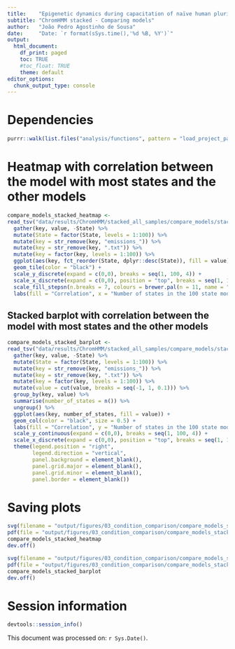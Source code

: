 ```yaml
---
title:    "Epigenetic dynamics during capacitation of naïve human pluripotent stem cells"
subtitle: "ChromHMM stacked - Comparing models"
author:   "João Pedro Agostinho de Sousa"
date:     "Date: `r format(sSys.time(),'%d %B, %Y')`"
output:
  html_document:
    df_print: paged
    toc: TRUE
    #toc_float: TRUE
    theme: default
editor_options:
  chunk_output_type: console
---
```


# Dependencies
```r

purrr::walk(list.files("analysis/functions", pattern = "load_project_packages", full.names = T), source)

```

# Heatmap with correlation between the model with most states and the other models
```r

compare_models_stacked_heatmap <- 
read_tsv("data/results/ChromHMM/stacked_all_samples/compare_models/stacked_all_samples_1_to_100.txt") %>%
  gather(key, value, -State) %>% 
  mutate(State = factor(State, levels = 1:100)) %>% 
  mutate(key = str_remove(key, "emissions_")) %>%
  mutate(key = str_remove(key, ".txt")) %>%
  mutate(key = factor(key, levels = 1:100)) %>%
  ggplot(aes(key, fct_reorder(State, dplyr::desc(State)), fill = value)) +
  geom_tile(color = "black") +
  scale_y_discrete(expand = c(0,0), breaks = seq(1, 100, 4)) +
  scale_x_discrete(expand = c(0,0), position = "top", breaks = seq(1, 100, 4)) +
  scale_fill_stepsn(n.breaks = 7, colours = brewer.pal(n = 11, name = "RdYlBu")[c(1, 2, 3, 5, 6, 7, 9, 10, 11)]) +
  labs(fill = "Correlation", x = "Number of states in the 100 state model", y = "Model")

```

## Stacked barplot with correlation between the model with most states and the other models
```r

compare_models_stacked_barplot <- 
read_tsv("data/results/ChromHMM/stacked_all_samples/compare_models/stacked_all_samples_1_to_100.txt") %>% 
  gather(key, value, -State) %>% 
  mutate(State = factor(State, levels = 1:100)) %>% 
  mutate(key = str_remove(key, "emissions_")) %>%
  mutate(key = str_remove(key, ".txt")) %>%
  mutate(key = factor(key, levels = 1:100)) %>%
  mutate(value = cut(value, breaks = seq(-1, 1, 0.1))) %>%
  group_by(key, value) %>%
  summarise(number_of_states = n()) %>%
  ungroup() %>% 
  ggplot(aes(key, number_of_states, fill = value)) +
  geom_col(color = "black", size = 0.5) +
  labs(fill = "Correlation", y = "Number of states in the 100 state model", x = "Model") +
  scale_y_continuous(expand = c(0,0), breaks = seq(1, 100, 4)) +
  scale_x_discrete(expand = c(0,0), position = "top", breaks = seq(1, 100, 4)) +
  theme(legend.position = "right",
        legend.direction = "vertical",
        panel.background = element_blank(),
        panel.grid.major = element_blank(),
        panel.grid.minor = element_blank(),
        panel.border = element_blank()) 

```

# Saving plots
```r

svg(filename = "output/figures/03_condition_comparison/compare_models_stacked_1.svg", width = 8, height = 5)
pdf(file = "output/figures/03_condition_comparison/compare_models_stacked_1.pdf", width = 8, height = 5)
compare_models_stacked_heatmap
dev.off()

svg(filename = "output/figures/03_condition_comparison/compare_models_stacked_2.svg", width = 8, height = 5)
pdf(file = "output/figures/03_condition_comparison/compare_models_stacked_2.pdf", width = 8, height = 5)
compare_models_stacked_barplot
dev.off()

```

# Session information
```r

devtools::session_info()

```

This document was processed on: `r Sys.Date()`.